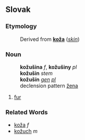 == Slovak ==
=== Etymology ===
:Derived from '''[[koža#Slovak|koža]]''' (''[[skin]]'')
=== Noun ===
:'''kožušina''' ''f'', '''kožušiny''' ''pl''
:'''kožušin''' ''stem''
:'''kožušín''' ''[[genitive|gen]] [[plural|pl]]''
:declension pattern [[Slovak declension pattern žena|žena]]
# [[fur]]
=== Related Words ===
* [[koža#Slovak|koža]] ''f''
* [[kožuch#Slovak|kožuch]] ''m''